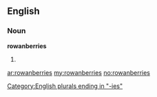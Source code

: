 ==English==

===Noun===
'''rowanberries'''

# {{plural of|[[rowanberry]]}}

[[Category:English plurals ending in "-ies"]]

[[ar:rowanberries]]
[[my:rowanberries]]
[[no:rowanberries]]